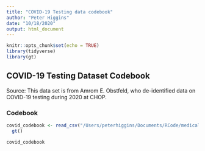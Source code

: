 ```yaml
---
title: "COVID-19 Testing data codebook"
author: "Peter Higgins"
date: "10/18/2020"
output: html_document
---
```


```r
knitr::opts_chunk$set(echo = TRUE)
library(tidyverse)
library(gt)
```


## COVID-19 Testing Dataset Codebook

Source: This data set is from Amrom E. Obstfeld, who de-identified data on COVID-19 testing during 2020 at CHOP.

### Codebook

```r
covid_codebook <- read_csv("/Users/peterhiggins/Documents/RCode/medicaldata/data-raw/covid_testing_code_book.csv") %>% 
  gt()

covid_codebook

```



